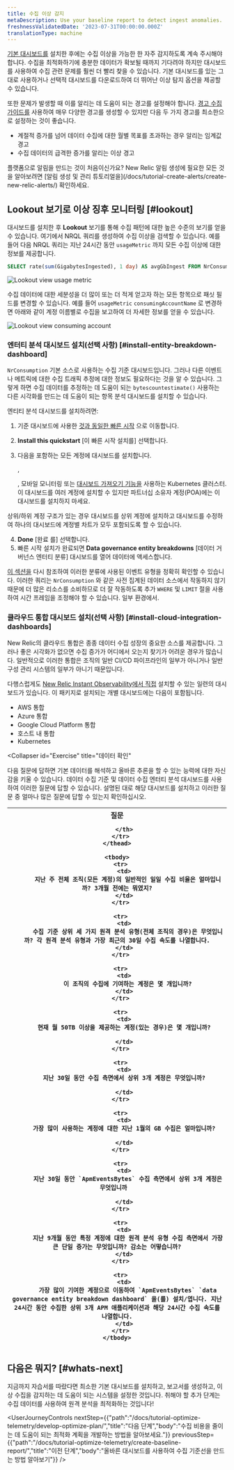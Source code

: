 ```yaml
---
title: 수집 이상 감지
metaDescription: Use your baseline report to detect ingest anomalies.
freshnessValidatedDate: '2023-07-31T00:00:00.000Z'
translationType: machine
---
```





[기본 대시보드를](/docs/tutorial-optimize-telemetry/create-baseline-report/) 설치한 후에는 수집 이상을 가능한 한 자주 감지하도록 계속 주시해야 합니다. 수집을 최적화하기에 충분한 데이터가 확보될 때까지 기다려야 하지만 대시보드를 사용하여 수집 관련 문제를 훨씬 더 빨리 찾을 수 있습니다. 기본 대시보드를 있는 그대로 사용하거나 선택적 대시보드를 다운로드하여 더 뛰어난 이상 탐지 옵션을 제공할 수 있습니다.

또한 문제가 발생할 때 이를 알리는 데 도움이 되는 경고를 설정해야 합니다. [경고 수집 가이드를](/docs/accounts/accounts-billing/new-relic-one-pricing-billing/usage-queries-alerts) 사용하여 매우 다양한 경고를 생성할 수 있지만 다음 두 가지 경고를 최소한으로 설정하는 것이 좋습니다.

* 계절적 증가를 넘어 데이터 수집에 대한 월별 목표를 초과하는 경우 알리는 임계값 경고
* 수집 데이터의 급격한 증가를 알리는 이상 경고

<Callout variant="tip">
  플랫폼으로 알림을 만드는 것이 처음이신가요? New Relic 알림 생성에 필요한 모든 것을 알아보려면 [알림 생성 및 관리 튜토리얼을](/docs/tutorial-create-alerts/create-new-relic-alerts/) 확인하세요.
</Callout>

## Lookout 보기로 이상 징후 모니터링 [#lookout]

대시보드를 설치한 후 **Lookout** 보기를 통해 수집 패턴에 대한 높은 수준의 보기를 얻을 수 있습니다. 여기에서 NRQL 쿼리를 생성하여 수집 이상을 검색할 수 있습니다. 예를 들어 다음 NRQL 쿼리는 지난 24시간 동안 `usageMetric` 까지 모든 수집 이상에 대한 정보를 제공합니다.

```sql
SELECT rate(sum(GigabytesIngested), 1 day) AS avgGbIngest FROM NrConsumption WHERE productLine='DataPlatform' FACET usageMetric 
```

<img
  src={omaoedgLookoutViewTelemType}
  alt="Lookout view usage metric"
  title="Lookout view usage metric"
/>

수집 데이터에 대한 세분성을 더 많이 또는 더 적게 얻고자 하는 모든 항목으로 패싯 필드를 변경할 수 있습니다. 예를 들어 `usageMetric` `consumingAccountName` 로 변경하면 아래와 같이 계정 이름별로 수집을 보고하여 더 자세한 정보를 얻을 수 있습니다.

<img
  src={omaoedgLookoutViewConsumingAccount}
  alt="Lookout view consuming account"
  title="Lookout view consuming account"
/>

### 엔터티 분석 대시보드 설치(선택 사항) [#install-entity-breakdown-dashboard]

`NrConsumption` 기본 소스로 사용하는 수집 기준 대시보드입니다. 그러나 다른 이벤트나 메트릭에 대한 수집 트래픽 추정에 대한 정보도 필요하다는 것을 알 수 있습니다. 그렇게 하면 수집 데이터를 추정하는 데 도움이 되는 `bytescountestimate()` 사용하는 다른 시각화를 만드는 데 도움이 되는 항목 분석 대시보드를 설치할 수 있습니다.

엔티티 분석 대시보드를 설치하려면:

1. 기준 대시보드에 사용한 [것과 동일한 빠른 시작](https://onenr.io/0PoR8zpDYQG) 으로 이동합니다.

2. **Install this quickstart** \[이 빠른 시작 설치를] 선택합니다.

3. 다음을 포함하는 모든 계정에 대시보드를 설치합니다.

   <InlinePopover type="apm"/>

   ,

   <InlinePopover type="browser"/>

   , 모바일 모니터링 또는 [대시보드 가져오기 기능을](/docs/query-your-data/explore-query-data/dashboards/introduction-dashboards/#dashboards-import) 사용하는 Kubernetes 클러스터. 이 대시보드를 여러 계정에 설치할 수 있지만 파트너십 소유자 계정(POA)에는 이 대시보드를 설치하지 마세요.

<Callout variant="tip">
  상위/하위 계정 구조가 있는 경우 대시보드를 상위 계정에 설치하고 대시보드를 수정하여 하나의 대시보드에 계정별 차트가 모두 포함되도록 할 수 있습니다.
</Callout>

4. **Done** \[완료 를] 선택합니다.
5. 빠른 시작 설치가 완료되면 **Data governance entity breakdowns** \[데이터 거버넌스 엔터티 분류] 대시보드를 열어 데이터에 액세스합니다.

[이 섹션을](/docs/new-relic-solutions/observability-maturity/operational-efficiency/dg-baselining#understand-nr-consumption-metrics) 다시 참조하여 이러한 분류에 사용된 이벤트 유형을 정확히 확인할 수 있습니다. 이러한 쿼리는 `NrConsumption` 와 같은 사전 집계된 데이터 소스에서 작동하지 않기 때문에 더 많은 리소스를 소비하므로 더 잘 작동하도록 추가 `WHERE` 및 `LIMIT` 절을 사용하여 시간 프레임을 조정해야 할 수 있습니다. 일부 환경에서.

### 클라우드 통합 대시보드 설치(선택 사항) [#install-cloud-integration-dashboards]

New Relic의 클라우드 통합은 종종 데이터 수집 성장의 중요한 소스를 제공합니다. 그러나 좋은 시각화가 없으면 수집 증가가 어디에서 오는지 찾기가 어려운 경우가 많습니다. 일반적으로 이러한 통합은 조직의 일반 CI/CD 파이프라인의 일부가 아니거나 일반 구성 관리 시스템의 일부가 아니기 때문입니다.

다행스럽게도 [New Relic Instant Observability에서 직접](https://onenr.io/0EPwJJO9Ow7) 설치할 수 있는 일련의 대시보드가 있습니다. 이 패키지로 설치되는 개별 대시보드에는 다음이 포함됩니다.

* AWS 통합
* Azure 통합
* Google Cloud Platform 통합
* 호스트 내 통합
* Kubernetes

<Collapser
  id="Exercise"
  title="데이터 확인"
>
  다음 질문에 답하면 기본 데이터를 해석하고 올바른 추론을 할 수 있는 능력에 대한 자신감을 키울 수 있습니다. 데이터 수집 기준 및 데이터 수집 엔터티 분석 대시보드를 사용하여 이러한 질문에 답할 수 있습니다. 설명된 대로 해당 대시보드를 설치하고 이러한 질문 중 얼마나 많은 질문에 답할 수 있는지 확인하십시오.

  <table>
    <thead>
      <tr>
        <th>
          질문  

        </th>
      </tr>
    </thead>

    <tbody>
      <tr>
        <td>
          지난 주 전체 조직(모든 계정)의 일반적인 일일 수집 비율은 얼마입니까? 3개월 전에는 뭐였지?
        </td>
      </tr>

      <tr>
        <td>
          수집 기준 상위 세 가지 원격 분석 유형(전체 조직의 경우)은 무엇입니까? 각 원격 분석 유형과 가장 최근의 30일 수집 속도를 나열합니다.
        </td>
      </tr>

      <tr>
        <td>
          이 조직의 수집에 기여하는 계정은 몇 개입니까?
        </td>
      </tr>

      <tr>
        <td>
          현재 월 50TB 이상을 제공하는 계정(있는 경우)은 몇 개입니까?  

        </td>
      </tr>

      <tr>
        <td>
          지난 30일 동안 수집 측면에서 상위 3개 계정은 무엇입니까?  

        </td>
      </tr>

      <tr>
        <td>
          가장 많이 사용하는 계정에 대한 지난 1월의 GB 수집은 얼마입니까?  

        </td>
      </tr>

      <tr>
        <td>
          지난 30일 동안 `ApmEventsBytes` 수집 측면에서 상위 3개 계정은 무엇입니까  

        </td>
      </tr>

      <tr>
        <td>
          지난 9개월 동안 특정 계정에 대한 원격 분석 유형 수집 측면에서 가장 큰 단일 증가는 무엇입니까? 감소는 어떻습니까?
        </td>
      </tr>

      <tr>
        <td>
          가장 많이 기여한 계정으로 이동하여 `ApmEventsBytes` `data governance entity breakdown dashboard` 을(를) 설치/엽니다. 지난 24시간 동안 수집한 상위 3개 APM 애플리케이션과 해당 24시간 수집 속도를 나열합니다.
        </td>
      </tr>
    </tbody>
  </table>
</Collapser>

## 다음은 뭐지? [#whats-next]

지금까지 자습서를 따랐다면 최소한 기본 대시보드를 설치하고, 보고서를 생성하고, 이상 수집을 감지하는 데 도움이 되는 시스템을 설정한 것입니다. 취해야 할 추가 단계는 수집 데이터를 사용하여 원격 분석을 최적화하는 것입니다!

<UserJourneyControls
  nextStep={{"path":"/docs/tutorial-optimize-telemetry/develop-optimize-plan/","title":"다음 단계","body":"수집 비용을 줄이는 데 도움이 되는 최적화 계획을 개발하는 방법을 알아보세요."}}
  previousStep={{"path":"/docs/tutorial-optimize-telemetry/create-baseline-report/","title":"이전 단계","body":"올바른 대시보드를 사용하여 수집 기준선을 만드는 방법 알아보기"}}
/>